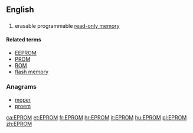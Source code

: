 ==English==
{{wikipedia}}
==={{acronym}}===
{{en-noun}}
# {{electronics}} erasable programmable [[read-only memory]]

====Related terms====
* [[EEPROM]]
* [[PROM]]
* [[ROM]]
* [[flash memory]]

===Anagrams===
* [[moper#English|moper]]
* [[proem#English|proem]]

[[ca:EPROM]]
[[et:EPROM]]
[[fr:EPROM]]
[[hr:EPROM]]
[[it:EPROM]]
[[hu:EPROM]]
[[pl:EPROM]]
[[zh:EPROM]]